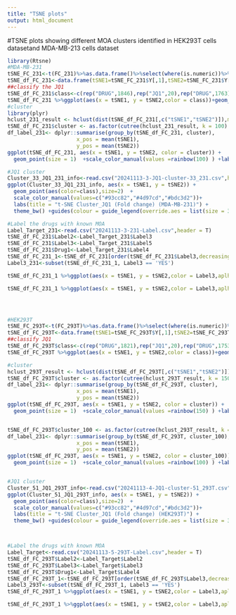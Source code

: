 ---
title: "TSNE plots"
output: html_document
---

#TSNE plots showing different MOA clusters identified in HEK293T cells datasetand MDA-MB-213 cells dataset
```{r}
library(Rtsne)
#MDA-MB-231
tSNE_FC_231<-t(FC_231)%>%as.data.frame()%>%select(where(is.numeric))%>%scale()%>%t()%>%as.data.frame()%>%drop_na()%>%t()%>%Rtsne(check_duplicates=F)
tSNE_df_FC_231<-data.frame(tSNE1=tSNE_FC_231$Y[,1],tSNE2=tSNE_FC_231$Y[,2])
##classify the JQ1
tSNE_df_FC_231$class<-c(rep("DRUG",1846),rep("JQ1",20),rep("DRUG",1763),rep("JQ1",20),rep("DRUG",9501),rep("JQ1",29))
tSNE_df_FC_231 %>%ggplot(aes(x = tSNE1, y = tSNE2,color = class))+geom_point(size=1)+theme(text = element_text(size = 8),legend.position="bottom")+theme_classic()+labs(title = "JQ1_Drug (MDA-MB-231)")+scale_color_manual(values=c("Gainsboro","CadetBlue"))
#cluster
library(plyr)
hclust_231_result <- hclust(dist(tSNE_df_FC_231[,c("tSNE1","tSNE2")]),method = "ward.D2")
tSNE_df_FC_231$cluster <- as.factor(cutree(hclust_231_result, k = 100) )
df_label_231<- dplyr::summarise(group_by(tSNE_df_FC_231, cluster), 
                      x_pos = mean(tSNE1), 
                      y_pos = mean(tSNE2))
ggplot(tSNE_df_FC_231, aes(x = tSNE1, y = tSNE2, color = cluster)) +
  geom_point(size = 1)  +scale_color_manual(values =rainbow(100) ) +labs(title = "t-SNE Clustering (MDA-MB-231)") +theme_minimal()+geom_text(aes(x_pos, y_pos, label = cluster), data = df_label_231, size = 5,color="Black")

#JQ1 cluster
Cluster_33_JQ1_231_info<-read.csv("20241113-3-JQ1-cluster-33_231.csv",header=T)
ggplot(Cluster_33_JQ1_231_info, aes(x = tSNE1, y = tSNE2)) +
  geom_point(aes(color=class),size=2)  +
  scale_color_manual(values=c("#93cc82","#4d97cd","#bdc3d2"))+
  labs(title = "t-SNE Cluster_JQ1 (Fold change) (MDA-MB-231)") +
  theme_bw() +guides(colour = guide_legend(override.aes = list(size = 3)))+ theme_bw()+theme_classic()+geom_text(data=Cluster_33_JQ1_231_info[Cluster_33_JQ1_231_info$Drug=="HY_N0546",],aes(label=Drug),position = position_nudge(y = 0.2),color="Black")

#Label the drugs with known MOA
Label_Target_231<-read.csv("20241113-3-231-Label.csv",header = T)
tSNE_df_FC_231$Label2<-Label_Target_231$Label3
tSNE_df_FC_231$Label3<-Label_Target_231$Label5
tSNE_df_FC_231$Drug1<-Label_Target_231$Label4
tSNE_df_FC_231_1<-tSNE_df_FC_231[order(tSNE_df_FC_231$Label3,decreasing = F),]
Label3_231<-subset(tSNE_df_FC_231_1, Label3 == 'YES')

tSNE_df_FC_231_1 %>%ggplot(aes(x = tSNE1, y = tSNE2,color = Label3,aplha=Label3))+geom_point(alpha=0.7)+theme(text = element_text(size = 8),legend.position="bottom")+theme_bw()+labs(title = "MDA-MB-231")+scale_color_manual(values=c("MistyRose","IndianRed"))+scale_size_manual(values=c(2,3))+geom_text(aes(label=Drug1),data=Label3_231,size=1,colour="black",nudge_y=2,alpha = 0.5)

tSNE_df_FC_231_1 %>%ggplot(aes(x = tSNE1, y = tSNE2,color = Label3,aplha=Label3))+geom_point(alpha=0.7)+theme(text = element_text(size = 8),legend.position="bottom")+theme_classic()+labs(title = "MDA-MB-231")+scale_color_manual(values=c("MistyRose","IndianRed"))+scale_size_manual(values=c(2,3))+geom_text(aes(label=Drug),data=Label3_231,size=1,colour="black",nudge_y=2,alpha = 0.5)




#HEK293T
tSNE_FC_293T<-t(FC_293T)%>%as.data.frame()%>%select(where(is.numeric))%>%scale()%>%t()%>%as.data.frame()%>%drop_na()%>%t()%>%Rtsne(check_duplicates=F)
tSNE_df_FC_293T<-data.frame(tSNE1=tSNE_FC_293T$Y[,1],tSNE2=tSNE_FC_293T$Y[,2])
##classify JQ1
tSNE_df_FC_293T$class<-c(rep("DRUG",1821),rep("JQ1",20),rep("DRUG",1753),rep("JQ1",20),rep("DRUG",9072),rep("JQ1",32))
tSNE_df_FC_293T %>%ggplot(aes(x = tSNE1, y = tSNE2,color = class))+geom_point(size=1)+theme(text = element_text(size = 8),legend.position="bottom")+theme_classic()+labs(title = "JQ1_Drug (293T_2488 gene)")+scale_color_manual(values=c("Gainsboro","CadetBlue"))

#cluster
hclust_293T_result <- hclust(dist(tSNE_df_FC_293T[,c("tSNE1","tSNE2")]),method = "ward.D2")
tSNE_df_FC_293T$cluster <- as.factor(cutree(hclust_293T_result, k = 150) )#150 clusters
df_label_231<- dplyr::summarise(group_by(tSNE_df_FC_293T, cluster), 
                      x_pos = mean(tSNE1), 
                      y_pos = mean(tSNE2))
ggplot(tSNE_df_FC_293T, aes(x = tSNE1, y = tSNE2, color = cluster)) +
  geom_point(size = 1)  +scale_color_manual(values =rainbow(150) ) +labs(title = "t-SNE Clustering (HEK293T)") +theme_minimal()+geom_text(aes(x_pos, y_pos, label = cluster), data = df_label_231, size = 3,color="black")


tSNE_df_FC_293T$cluster_100 <- as.factor(cutree(hclust_293T_result, k = 100) )#100 clusters
df_label_231<- dplyr::summarise(group_by(tSNE_df_FC_293T, cluster_100), 
                      x_pos = mean(tSNE1), 
                      y_pos = mean(tSNE2))
ggplot(tSNE_df_FC_293T, aes(x = tSNE1, y = tSNE2, color = cluster_100)) +
  geom_point(size = 1)  +scale_color_manual(values =rainbow(100) ) +labs(title = "t-SNE Clustering (HEK293T)") +theme_minimal()+geom_text(aes(x_pos, y_pos, label = cluster_100), data = df_label_231, size = 3,color="black")


#JQ1 cluster
Cluster_51_JQ1_293T_info<-read.csv("20241113-4-JQ1-cluster-51_293T.csv",header=T)
ggplot(Cluster_51_JQ1_293T_info, aes(x = tSNE1, y = tSNE2)) +
  geom_point(aes(color=class),size=2)  +
  scale_color_manual(values=c("#93cc82","#4d97cd","#bdc3d2"))+
  labs(title = "t-SNE Cluster_JQ1 (Fold change) (HEK293T)") +
  theme_bw() +guides(colour = guide_legend(override.aes = list(size = 3)))+ theme_bw()+theme_classic()+geom_text(data=Cluster_51_JQ1_293T_info[Cluster_51_JQ1_293T_info$Drug=="HY_N0546",],aes(label=Drug),position = position_nudge(y = 0.2),color="Black")



#Label the drugs with known MOA
Label_Target<-read.csv("20241113-5-293T-Label.csv",header = T)
tSNE_df_FC_293T$Label2<-Label_Target$Label2
tSNE_df_FC_293T$Label3<-Label_Target$Label3
tSNE_df_FC_293T$Drug1<-Label_Target$Label4
tSNE_df_FC_293T_1<-tSNE_df_FC_293T[order(tSNE_df_FC_293T$Label3,decreasing = F),]
Label3_293T<-subset(tSNE_df_FC_293T_1, Label3 == 'YES')
tSNE_df_FC_293T_1 %>%ggplot(aes(x = tSNE1, y = tSNE2,color = Label3,aplha=Label3))+geom_point(alpha=0.7)+theme(text = element_text(size = 8),legend.position="bottom")+theme_bw()+labs(title = "HEK293T")+scale_color_manual(values=c("LightBlue","CadetBlue"))+scale_size_manual(values=c(2,3))+geom_text(aes(label=Drug1),data=Label3_293T,size=1,colour="black",nudge_y=2,alpha = 0.5)+theme_classic()

tSNE_df_FC_293T_1 %>%ggplot(aes(x = tSNE1, y = tSNE2,color = Label3,aplha=Label3))+geom_point(alpha=0.7)+theme(text = element_text(size = 8),legend.position="bottom")+theme_bw()+labs(title = "HEK293T")+scale_color_manual(values=c("LightBlue","CadetBlue"))+scale_size_manual(values=c(2,3))+geom_text(aes(label=Drug),data=Label3_293T,size=1,colour="black",nudge_y=2,alpha = 0.5)+theme_classic()


```

